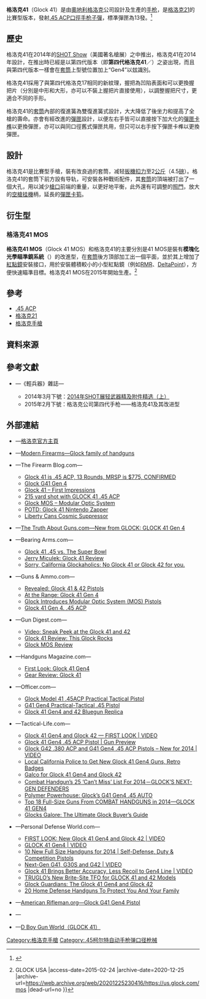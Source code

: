 {{noteTA
|G1=軍事
|G2=長度單位
|G3=Firearms
}}
{{Infobox Weapon
|name= 格洛克41
|image= 
|image_size= 300px
|caption= 
|origin= {{flagcountry|Austria}}
|type= [[半自動手槍|半自動手槍]]
<!-- Type selection -->
|is_ranged= yes
|is_bladed= 
|is_explosive= 
|is_artillery= 
|is_vehicle= 
|is_misslie= 
|is_UK= 
<!-- Service history -->
|service= 
|used_by= 
|wars= 
<!-- Production history -->
|designer= {{Link-en|格斯通·格洛克|Gaston Glock}}
|design_date= 2014年
|manufacturer= [[格洛克|格洛克]]
|unit_cost= 
|production_date= 2014年—
|number= 
|variants= '''41 MOS'''
<!-- General specifications -->
|spec_label= 
|weight= <div class="NavFrame collapsed" style="color: black; background-color: #FFFFFF; margin: 0 auto; padding: 0 10px; text-align: left;"><div class="NavHead" style="background-color: #FFFFFF; margin: 0 auto; padding: 0 10px; font-weight:normal;"></div><div class="NavContent" style="background-color: #FFFFFF; margin: 0 auto; padding: 0 10px;">
* 空槍：765[[克|克]]／27[[盎司|盎司]]
* 上彈：1,020克／36盎司
</div>
</div>
|length= 226[[毫米|毫米]]／8.9[[英寸|英寸]]
|part_length= 135毫米／5.31英吋
|width= 32.5毫米／1.28英吋
|height= 包括彈匣：139毫米／5.47英吋
|diameter= 
|crew= 
<!-- Ranged weapon specifications -->
|cartridge= [[.45_ACP|.45 ACP]]（.45自動手槍子彈）
|caliber= 11.43毫米（.45英吋）
|barrels= 1根，[[膛線|膛線]]纏距：400毫米／15.74英吋，{{Link-en|多邊形膛線|Polygonal rifling}}，右旋
|action= <div class="NavFrame collapsed" style="color: black; background-color: #FFFFFF; margin: 0 auto; padding: 0 10px; text-align: left;"><div class="NavHead" style="background-color: #FFFFFF; margin: 0 auto; padding: 0 10px; font-weight:normal;"></div><div class="NavContent" style="background-color: #FFFFFF; margin: 0 auto; padding: 0 10px;">
* [[後座作用|槍管短行程後座作用]]
* 擊鐵平移式
*  {{tsl|en|Safe action|安全機動}}
</div>
</div>
|mode= {{Link-en|半自動槍械|Semi-automatic firearm|半自動}}
|rate= 
|velocity= 
|range= 
|max_range= 
|feed= <div class="NavFrame collapsed" style="color: black; background-color: #FFFFFF; margin: 0 auto; padding: 0 10px; text-align: left;"><div class="NavHead" style="background-color: #FFFFFF; margin: 0 auto; padding: 0 10px; font-weight:normal;"></div><div class="NavContent" style="background-color: #FFFFFF; margin: 0 auto; padding: 0 10px;">
* 10／13發[[彈匣|彈匣]]
* 25發[[KRISS_Vector衝鋒槍|KRISS]]「MagEx 25+」延長型可拆卸式彈匣
</div>
</div>
|sights= [[機械瞄具|機械瞄具]]：前方[[照準器|準星]]及後方缺口式[[照門|照門]]（可調節）<br />瞄準基線：192毫米（7.56英吋）<div class="NavFrame collapsed" style="color: black; background-color: #FFFFFF; margin: 0 auto; padding: 0 10px; text-align: left;"><div class="NavHead" style="background-color: #FFFFFF; margin: 0 auto; padding: 0 10px; font-weight:normal;"></div><div class="NavContent" style="background-color: #FFFFFF; margin: 0 auto; padding: 0 10px;">
* 41 MOS：[[手槍套筒|套筒]]後方頂部的[[紅點鏡|紅點鏡]]安裝平面上安裝小型紅點鏡
</div>
</div>
<!-- 火炮規格 -->
|breech= 
|recoil= 
|carriage= 
|elevation= 
|traverse= 
<!-- 刃器規格 --> 
|blade_type= 
|hilt_type= 
|sheath_type= 
|head_type= 
|haft_type= 
<!-- 爆炸物內填炸藥規格 --> 
|filling= 
|filling_weight= 
|detonation= 
|yield= 
<!-- 車輛/飛彈規格 -->
|armour= 
|primary_armament= 
|secondary_arament= 
|engine= 
|engine_power= 
|transmission= 
|payload_capacity= 
|fuel_capacity= 
|pw_ratio= 
|suspension= 
|clearance= 
|vehicle_range= 
|speed= 
|guidance= 
|steering= 
<!-- Missiles only -->
|wingspan= 
|propellant= 
|ceiling= 
|altitude= 
|depth= 
|boost= 
|accuracy= 
|launch_platform= 
|transport= 
}}

'''格洛克41'''（Glock 41）是由[[奧地利|奧地利]][[格洛克|格洛克]]公司設計及生產的[[手枪|手枪]]，是[[格洛克21|格洛克21]]的比賽型版本，發射[[.45_ACP|.45 ACP]][[口徑|口徑]][[手枪|手枪]][[子彈|子彈]]，標凖彈匣為13發。<ref>{{Cite web |url=http://www.thefirearmblog.com/blog/2014/01/05/glock-g41-gen-4/ |title=Glock G41 Gen 4 |access-date=2014-05-23 |archive-date=2014-12-25 |archive-url=https://web.archive.org/web/20141225175022/http://www.thefirearmblog.com/blog/2014/01/05/glock-g41-gen-4/ |dead-url=no }}</ref>

== 歷史 ==
格洛克41在2014年的[[SHOT_Show|SHOT Show]]（美國著名槍展）之中推出，格洛克41在2014年設計，在推出時已經是以第四代版本（即'''第四代格洛克41'''／{{Lang-en|4th generation Glock 41}}）之姿出現，而且與第四代版本一樣會在[[手槍套筒|套筒]]上型號位置加上“Gen4”以玆識別。

格洛克41採用了與第四代格洛克17相同的新紋理，握把為凹陷表面和可以更換握把片（分別是中形和大形，亦可以不裝上握把片直接使用），以調整握把尺寸，更適合不同的手形。

格洛克41的[[手槍套筒|套筒]]內部的復進簧為雙復進簧式設計，大大降低了後坐力和提高了全槍的壽命。亦會有經改進的[[彈匣|彈匣]]設計，以便左右手皆可以直接按下加大化的[[彈匣卡榫|彈匣卡榫]]以更換彈匣，亦可以與同口徑舊式彈匣共用，但只可以右手按下彈匣卡榫以更換彈匣。

== 設計 ==
格洛克41是比賽型手槍，裝有改良過的套筒，减轻[[扳機扣力|扳機扣力]]至2[[千克力|公斤]]（4.5[[磅力|磅]]）。格洛克41的套筒下前方設有导轨，可安裝各种戰術配件，其[[套筒|套筒]]的頂端被打出了一個大孔，用以減少[[槍口|槍口]]前端的重量，以更好地平衡，此外還有可調整的[[照門|照門]]，放大的[[空槍挂機|空槍挂機]]柄，延長的[[彈匣卡筍|彈匣卡筍]]。

== 衍生型 ==
=== 格洛克41 MOS ===
'''格洛克41 MOS'''（Glock 41 MOS）和格洛克41的主要分別是41 MOS是裝有'''模塊化光學瞄準鏡系統'''（{{Lang-en|'''M'''odular '''O'''ptic '''S'''ystem}}）的改進型，在[[手槍套筒|套筒]]後方頂部加工出一個平面，並於其上增加了[[紅點鏡|紅點鏡]]安裝接口，用於安裝體積較小的小型紅點鏡（例如[[加固微型反射式瞄準鏡|RMR]]、[[Leupold_DeltaPoint小型紅點鏡|DeltaPoint]]），方便快速瞄準目標。格洛克41 MOS在2015年開始生產。<ref>{{Cite web |url=http://us.glock.com/mos |title=MOS - Modular Optic System {{!}} GLOCK USA |access-date=2015-02-24 |archive-date=2020-12-25 |archive-url=https://web.archive.org/web/20201225230416/https://us.glock.com/mos |dead-url=no }}</ref>

== 參考 ==
* [[.45_ACP|.45 ACP]]
* [[格洛克21|格洛克21]]
* [[格洛克手槍|格洛克手槍]]

== 資料來源 ==
{{Reflist}}

== 參考文獻 ==
* {{zh-hans icon}}—《輕兵器》雜誌—
** 2014年3月下號：[https://web.archive.org/web/20150218121329/http://www.cnreaders.com/qingbingqi/42056.html 2014年SHOT展轻武器精及附件精选（上）]
** 2015年2月下號：格洛克公司第四代手枪——格洛克41及其改进型

== 外部連結 ==
{{refbegin|2}}
* {{en icon}}—[http://www.glock.com/ 格洛克官方主頁] {{WebCite|url=https://www.webcitation.org/652aTPq0n?url=http://www.glock.com/GlockLanding/index.html |date=20120129000842 |dateformat=iso }}
* {{en icon}}—[http://world.guns.ru/handguns/hg15-e.htm Modern Firearms—Glock family of handguns] {{Wayback|url=http://world.guns.ru/handguns/hg15-e.htm |date=20161110175224 }}
* {{en icon}}—The Firearm Blog.com—
** [http://www.thefirearmblog.com/blog/2013/12/04/glock-41-45-acp-13-rounds-mrsp-775-confirmed/ Glock 41 is .45 ACP, 13 Rounds, MRSP is $775, CONFIRMED] {{Wayback|url=http://www.thefirearmblog.com/blog/2013/12/04/glock-41-45-acp-13-rounds-mrsp-775-confirmed/ |date=20201202153315 }}
** [http://www.thefirearmblog.com/blog/2014/01/05/glock-g41-gen-4/ Glock G41 Gen 4] {{Wayback|url=http://www.thefirearmblog.com/blog/2014/01/05/glock-g41-gen-4/ |date=20141225175022 }}
** [http://www.thefirearmblog.com/blog/2014/01/13/glock-41-impressions/ Glock 41 – First Impressions] {{Wayback|url=http://www.thefirearmblog.com/blog/2014/01/13/glock-41-impressions/ |date=20200927034341 }}
** [http://www.thefirearmblog.com/blog/2014/02/24/215-yard-shot-glock-41-45-acp/ 215 yard shot with GLOCK 41 .45 ACP] {{Wayback|url=http://www.thefirearmblog.com/blog/2014/02/24/215-yard-shot-glock-41-45-acp/ |date=20210330150803 }}
** [http://www.thefirearmblog.com/blog/2015/01/20/glock-mos-modular-optic-system/ Glock MOS – Modular Optic System] {{Wayback|url=http://www.thefirearmblog.com/blog/2015/01/20/glock-mos-modular-optic-system/ |date=20191201182054 }}
** [http://www.thefirearmblog.com/blog/2016/03/14/glock-41-nintendo-zapper/ POTD: Glock 41 Nintendo Zapper] {{Wayback|url=http://www.thefirearmblog.com/blog/2016/03/14/glock-41-nintendo-zapper/ |date=20210118173606 }}
** [http://www.thefirearmblog.com/blog/2016/04/13/liberty-suppressors-cosmic-x/ Liberty Cans Cosmic Suppressor] {{Wayback|url=http://www.thefirearmblog.com/blog/2016/04/13/liberty-suppressors-cosmic-x/ |date=20160413143016 }}
* {{en icon}}—[http://www.thetruthaboutguns.com/2014/01/robert-farago/new-glock-glock-41-gen-4/ The Truth About Guns.com—New from GLOCK: GLOCK 41 Gen 4] {{Wayback|url=http://www.thetruthaboutguns.com/2014/01/robert-farago/new-glock-glock-41-gen-4/ |date=20170620235753 }}
* {{en icon}}—Bearing Arms.com—
** [http://bearingarms.com/glock-41-45-vs-the-super-bowl/ Glock 41 .45 vs. The Super Bowl] {{Wayback|url=http://bearingarms.com/glock-41-45-vs-the-super-bowl/ |date=20160304093302 }}
** [http://bearingarms.com/jerry-miculek-glock-41-review/ Jerry Miculek: Glock 41 Review] {{Wayback|url=http://bearingarms.com/jerry-miculek-glock-41-review/ |date=20160304122947 }}
** [http://bearingarms.com/sorry-california-glockaholics-no-glock-41-or-glock-42-for-you/ Sorry, California Glockaholics: No Glock 41 or Glock 42 for you.] {{Wayback|url=http://bearingarms.com/sorry-california-glockaholics-no-glock-41-or-glock-42-for-you/ |date=20201129193657 }}
* {{en icon}}—Guns & Ammo.com—
** [https://web.archive.org/web/20151118180252/http://www.gunsandammo.com/military-law-enforcement/revealed-glock-41-42-pistols/ Revealed: Glock 41 & 42 Pistols]
** [http://www.gunsandammo.com/competition/range-glock-41-gen-4/ At the Range: Glock 41 Gen 4] {{Wayback|url=http://www.gunsandammo.com/competition/range-glock-41-gen-4/ |date=20170528011209 }}
** [http://www.gunsandammo.com/first-look/glock-introduces-modular-optic-system-mos-pistols/ Glock Introduces Modular Optic System (MOS) Pistols] {{Wayback|url=http://www.gunsandammo.com/first-look/glock-introduces-modular-optic-system-mos-pistols/ |date=20180124044745 }}
** [http://www.gunsandammo.com/tv/glock-41-gen-4-45-acp/ Glock 41 Gen 4. .45 ACP]
* {{en icon}}—Gun Digest.com—
** [http://www.gundigest.com/guns/handgun-reviews-articles/sneak-peak-glock-41-42 Video: Sneak Peek at the Glock 41 and 42] {{Wayback|url=http://www.gundigest.com/guns/handgun-reviews-articles/sneak-peak-glock-41-42 |date=20160304185423 }}
** [http://www.gundigest.com/firearm-gun-reviews/glock-41-review-glock-rocks Glock 41 Review: This Glock Rocks] {{Wayback|url=http://www.gundigest.com/firearm-gun-reviews/glock-41-review-glock-rocks |date=20161212142842 }}
** [http://www.gundigest.com/firearm-gun-reviews/glock-mos-review Glock MOS Review] {{Wayback|url=http://www.gundigest.com/firearm-gun-reviews/glock-mos-review |date=20161218153430 }}
* {{en icon}}—Handguns Magazine.com—
** [http://www.handgunsmag.com/uncategorized/first-look-glock-41-gen4/ First Look: Glock 41 Gen4] {{Wayback|url=http://www.handgunsmag.com/uncategorized/first-look-glock-41-gen4/ |date=20171026014224 }}
** [https://web.archive.org/web/20151119165828/http://www.handgunsmag.com/tv/handguns-defensive-weapons/gear-review-glock-41/ Gear Review: Glock 41]
* {{en icon}}—Officer.com—
** [http://www.officer.com/article/11310009/glock-model-41-45acp-practical-tactical-pistol Glock Model 41 .45ACP Practical Tactical Pistol] {{Wayback|url=http://www.officer.com/article/11310009/glock-model-41-45acp-practical-tactical-pistol |date=20170810074904 }}
** [http://www.officer.com/product/11301064/glock-inc-g41-gen4-practical-tactical-45-pistol G41 Gen4 Practical-Tactical .45 Pistol] {{Wayback|url=http://www.officer.com/product/11301064/glock-inc-g41-gen4-practical-tactical-45-pistol |date=20160112192440 }}
** [http://www.officer.com/product/11429320/rings-mfg-blueguns-glock-41-gen4-and-42-bluegun-replica Glock 41 Gen4 and 42 Bluegun Replica] {{Wayback|url=http://www.officer.com/product/11429320/rings-mfg-blueguns-glock-41-gen4-and-42-bluegun-replica |date=20140728113846 }}
* {{en icon}}—Tactical-Life.com—
** [http://www.tactical-life.com/firearms/first-look-glock-g41-gen-4-and-glock-42-video/ Glock 41 Gen4 and Glock 42 — FIRST LOOK | VIDEO] {{Wayback|url=http://www.tactical-life.com/firearms/first-look-glock-g41-gen-4-and-glock-42-video/ |date=20160913141918 }}
** [http://www.tactical-life.com/magazines/guns-and-weapons/glock-41-gen4-45-acp-pistol-gun-preview/ Glock 41 Gen4 .45 ACP Pistol | Gun Preview] {{Wayback|url=http://www.tactical-life.com/magazines/guns-and-weapons/glock-41-gen4-45-acp-pistol-gun-preview/ |date=20140523235435 }}
** [http://www.tactical-life.com/firearms/glock-g42-380-acp-g41-gen4-45-acp-pistols-new-2014-video/ Glock G42 .380 ACP and G41 Gen4 .45 ACP Pistols – New for 2014 | VIDEO] {{Wayback|url=http://www.tactical-life.com/firearms/glock-g42-380-acp-g41-gen4-45-acp-pistols-new-2014-video/ |date=20180129161059 }}
** [http://www.tactical-life.com/news/local-california-police-get-new-glock-41-gen4-guns-badges/ Local California Police to Get New Glock 41 Gen4 Guns, Retro Badges] {{Wayback|url=http://www.tactical-life.com/news/local-california-police-get-new-glock-41-gen4-guns-badges/ |date=20150924123614 }}
** [http://www.tactical-life.com/gear/galco-glock-41-gen4-glock-42/ Galco for Glock 41 Gen4 and Glock 42] {{Wayback|url=http://www.tactical-life.com/gear/galco-glock-41-gen4-glock-42/ |date=20170708130404 }}
** [http://www.tactical-life.com/firearms/combat-handguns-25-cant-miss-list-for-2014/9/ Combat Handgun’s 25 ‘Can’t Miss’ List For 2014－GLOCK’S NEXT-GEN DEFENDERS] {{Wayback|url=http://www.tactical-life.com/firearms/combat-handguns-25-cant-miss-list-for-2014/9/ |date=20160430130122 }}
** [http://www.tactical-life.com/firearms/polymer-powerhouse-glocks-g41-gen4-45-auto/#g41-g4-2015-solo Polymer Powerhouse: Glock’s G41 Gen4 .45 AUTO] {{Wayback|url=http://www.tactical-life.com/firearms/polymer-powerhouse-glocks-g41-gen4-45-auto/#g41-g4-2015-solo |date=20170706050436 }}
** [http://www.tactical-life.com/firearms/full-size-gun-combat-handguns-2014/6/#top-18-full-size-2014-glock-41-solo Top 18 Full-Size Guns From COMBAT HANDGUNS in 2014—GLOCK 41 GEN4] {{Wayback|url=http://www.tactical-life.com/firearms/full-size-gun-combat-handguns-2014/6/#top-18-full-size-2014-glock-41-solo |date=20161103204849 }}
** [http://www.tactical-life.com/firearms/ultimate-glocks-buyers-guide/#gbg16-g41gen4mos Glocks Galore: The Ultimate Glock Buyer’s Guide] {{Wayback|url=http://www.tactical-life.com/firearms/ultimate-glocks-buyers-guide/#gbg16-g41gen4mos |date=20201204233156 }}
* {{en icon}}—Personal Defense World.com—
** [http://www.personaldefenseworld.com/2014/01/new-glock-41-gen4-glock-42/?scrape=true FIRST LOOK: New Glock 41 Gen4 and Glock 42 | VIDEO] {{Wayback|url=http://www.personaldefenseworld.com/2014/01/new-glock-41-gen4-glock-42/?scrape=true |date=20160304115841 }}
** [http://www.personaldefenseworld.com/2014/01/glock-41-gen4-video/?scrape=true GLOCK 41 Gen4 | VIDEO] {{Wayback|url=http://www.personaldefenseworld.com/2014/01/glock-41-gen4-video/?scrape=true |date=20160304105943 }}
** [http://www.personaldefenseworld.com/2014/03/top-10-full-size-handguns-for-2014-self-defense-duty-competition-pistols/4/#glock-41-grips 10 New Full Size Handguns for 2014 | Self-Defense, Duty & Competition Pistols] {{Wayback|url=http://www.personaldefenseworld.com/2014/03/top-10-full-size-handguns-for-2014-self-defense-duty-competition-pistols/4/#glock-41-grips |date=20171120070547 }}
** [http://www.personaldefenseworld.com/2014/04/glocks-next-gen-g41-g30s-and-g42-video/?scrape=trueGlock’s Next-Gen G41, G30S and G42 | VIDEO] {{Wayback|url=http://www.personaldefenseworld.com/2014/04/glocks-next-gen-g41-g30s-and-g42-video/?scrape=trueGlock%E2%80%99s |date=20160304115038 }}
** [http://www.personaldefenseworld.com/2014/05/glock-41-gen4-video-2/?scrape=true Glock 41 Brings Better Accuracy, Less Recoil to Gen4 Line | VIDEO] {{Wayback|url=http://www.personaldefenseworld.com/2014/05/glock-41-gen4-video-2/?scrape=true |date=20160304123052 }}
** [http://www.personaldefenseworld.com/2014/05/truglos-new-brite-site-tfo-for-glock-41-and-42-models/?scrape=true TRUGLO’s New Brite-Site TFO for GLOCK 41 and 42 Models] {{Wayback|url=http://www.personaldefenseworld.com/2014/05/truglos-new-brite-site-tfo-for-glock-41-and-42-models/?scrape=true |date=20160304114840 }}
** [http://www.personaldefenseworld.com/2014/12/glock-guardians-glock-41-gen4-glock-42/#glock-41-gen4-and-glock-42-1 Glock Guardians: The Glock 41 Gen4 and Glock 42] {{Wayback|url=http://www.personaldefenseworld.com/2014/12/glock-guardians-glock-41-gen4-glock-42/#glock-41-gen4-and-glock-42-1 |date=20171120041638 }}
** [http://www.personaldefenseworld.com/2016/08/20-home-defense-handguns-to-protect-you-and-your-family/#glock-41-gen4-2 20 Home Defense Handguns To Protect You And Your Family] {{Wayback|url=http://www.personaldefenseworld.com/2016/08/20-home-defense-handguns-to-protect-you-and-your-family/#glock-41-gen4-2 |date=20160910003556 }}
* {{en icon}}—[https://web.archive.org/web/20140524022520/http://www.americanrifleman.org/articles/glock-g41-gen4-pistol American Rifleman.org—Glock G41 Gen4 Pistol]
* {{en icon}}—{{YouTube|i5_Sd5gcq7Q|Video of First Look — Glock 41 Gen 4 .45 ACP}}
* {{zh-hans icon}}—[http://pewpewpew.work/austria/glock/41/41.htm D Boy Gun World（GLOCK 41）] {{Wayback|url=http://pewpewpew.work/austria/glock/41/41.htm |date=20200520230315 }}
{{refend}}

{{Glock pistols}}
[[Category:格洛克手槍|Category:格洛克手槍]]
[[Category:.45柯尔特自动手枪弹口径枪械|Category:.45柯尔特自动手枪弹口径枪械]]